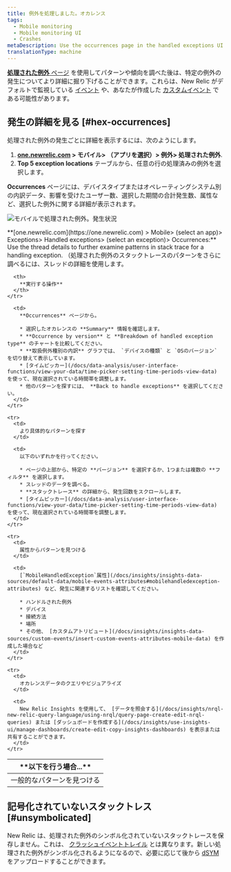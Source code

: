 ```yaml
---
title: 例外を処理しました。オカレンス
tags:
  - Mobile monitoring
  - Mobile monitoring UI
  - Crashes
metaDescription: Use the occurrences page in the handled exceptions UI to drill down into details about an exception and its related stack trace thread.
translationType: machine
---
```


[**処理された例外** ページ](/docs/mobile-monitoring/mobile-monitoring-ui/crashes/handled-exceptions-analyze-trends-prevent-crashes) を使用してパターンや傾向を調べた後は、特定の例外の発生についてより詳細に掘り下げることができます。これらは、New Relic がデフォルトで監視している [イベント](/docs/mobile-monitoring/mobile-monitoring-ui/crashes/introduction-mobile-handled-exceptions#hex-api) や、あなたが作成した [カスタムイベント](/docs/mobile-monitoring/new-relic-mobile/maintenance/add-custom-data-new-relic-mobile#custom-events) である可能性があります。

## 発生の詳細を見る [#hex-occurrences]

処理された例外の発生ごとに詳細を表示するには、次のようにします。

1. **[one.newrelic.com](https://one.newrelic.com) > モバイル> （アプリを選択）> 例外> 処理された例外**.
2. **Top 5 exception locations** テーブルから、任意の行の処理済みの例外を選択します。

**Occurrences** ページには、デバイスタイプまたはオペレーティングシステム別の内訳データ、影響を受けたユーザー数、選択した期間の合計発生数、属性など、選択した例外に関する詳細が表示されます。

![モバイルで処理された例外。発生状況](./images/mobile-handled-exceptions-occurrences.png "モバイルで処理された例外。発生状況")

<figcaption>
  **[one.newrelic.com](https://one.newrelic.com) > Mobile> (select an app)> Exceptions> Handled exceptions> (select an exception)> Occurrences:** Use the thread details to further examine patterns in stack trace for a handling exception. （処理された例外のスタックトレースのパターンをさらに調べるには、スレッドの詳細を使用します。
</figcaption>

<table>
  <thead>
    <tr>
      <th style={{ width: "200px" }}>
        **以下を行う場合...**
      </th>

      <th>
        **実行する操作**
      </th>
    </tr>
  </thead>

  <tbody>
    <tr>
      <td>
        一般的なパターンを見つける
      </td>

      <td>
        **Occurrences** ページから。

        * 選択したオカレンスの **Summary** 情報を確認します。
        * **Occurrence by version** と **Breakdown of handled exception type** のチャートを比較してください。
        * **取扱例外種別の内訳** グラフでは、 `デバイスの種類` と `OSのバージョン` を切り替えて表示しています。
        * [タイムピッカー](/docs/data-analysis/user-interface-functions/view-your-data/time-picker-setting-time-periods-view-data) を使って、現在選択されている時間帯を調整します。
        * 他のパターンを探すには、 **Back to handle exceptions** を選択してください。
      </td>
    </tr>

    <tr>
      <td>
        より具体的なパターンを探す
      </td>

      <td>
        以下のいずれかを行ってください。

        * ページの上部から、特定の **バージョン** を選択するか、1つまたは複数の **フィルタ** を選択します。
        * スレッドのデータを調べる。
        * **スタックトレース** の詳細から、発生回数をスクロールします。
        * [タイムピッカー](/docs/data-analysis/user-interface-functions/view-your-data/time-picker-setting-time-periods-view-data) を使って、現在選択されている時間帯を調整します。
      </td>
    </tr>

    <tr>
      <td>
        属性からパターンを見つける
      </td>

      <td>
        [`MobileHandledException`属性](/docs/insights/insights-data-sources/default-data/mobile-events-attributes#mobilehandledexception-attributes) など、発生に関連するリストを確認してください。

        * ハンドルされた例外
        * デバイス
        * 接続方法
        * 場所
        * その他、 [カスタムアトリビュート](/docs/insights/insights-data-sources/custom-events/insert-custom-events-attributes-mobile-data) を作成した場合など
      </td>
    </tr>

    <tr>
      <td>
        オカレンスデータのクエリやビジュアライズ
      </td>

      <td>
        New Relic Insights を使用して、 [データを照会する](/docs/insights/nrql-new-relic-query-language/using-nrql/query-page-create-edit-nrql-queries) または [ダッシュボードを作成する](/docs/insights/use-insights-ui/manage-dashboards/create-edit-copy-insights-dashboards) を表示または共有することができます。
      </td>
    </tr>
  </tbody>
</table>

## 記号化されていないスタックトレス [#unsymbolicated]

New Relic は、処理された例外のシンボル化されていないスタックトレースを保存しません。これは、 [クラッシュイベントトレイル](/docs/mobile-monitoring/mobile-monitoring-ui/crashes/mobile-crash-event-trail) とは異なります。新しい処理された例外がシンボル化されるようになるので、必要に応じて後から [dSYM](/docs/mobile-monitoring/new-relic-mobile-ios/install-configure/upload-dsyms-bitcode-apps) をアップロードすることができます。
